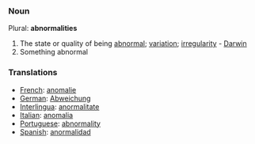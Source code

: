 ===Noun===
Plural: '''abnormalities'''
#The state or quality of being [[abnormal]]; [[variation]]; [[irregularity]] - [[Darwin]]
#Something abnormal
===Translations===
*[[French]]: [[anomalie]]
*[[German]]: [[Abweichung]]
*[[Interlingua]]: [[anormalitate]]
*[[Italian]]: [[anomalia]]
*[[Portuguese]]: [[abnormality]]
*[[Spanish]]: [[anormalidad]]